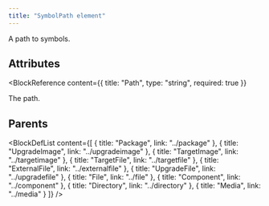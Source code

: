 ```yaml
---
title: "SymbolPath element"
---
```



A path to symbols.


## Attributes

<BlockWrapper>

  <BlockReference
    content={{
      title: "Path",
      type: "string",
      required: true
    }}
  >
  The path.
  </BlockReference>

</BlockWrapper>


## Parents

<BlockDefList content={[
    {
      title: "Package",
      link: "../package"
    },
    {
      title: "UpgradeImage",
      link: "../upgradeimage"
    },
    {
      title: "TargetImage",
      link: "../targetimage"
    },
    {
      title: "TargetFile",
      link: "../targetfile"
    },
    {
      title: "ExternalFile",
      link: "../externalfile"
    },
    {
      title: "UpgradeFile",
      link: "../upgradefile"
    },
    {
      title: "File",
      link: "../file"
    },
    {
      title: "Component",
      link: "../component"
    },
    {
      title: "Directory",
      link: "../directory"
    },
    {
      title: "Media",
      link: "../media"
    }
  ]}
/>